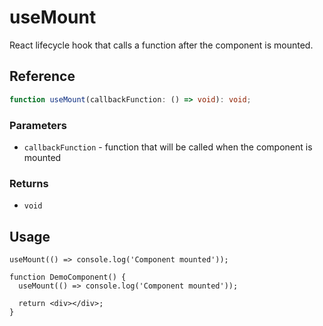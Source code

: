 
<Meta title="Lifecycle / Hooks / useMount" />

# useMount

React lifecycle hook that calls a function after the component is mounted.

## Reference

```ts
function useMount(callbackFunction: () => void): void;
```

### Parameters

- `callbackFunction` - function that will be called when the component is mounted

### Returns

- `void`

## Usage

```tsx
useMount(() => console.log('Component mounted'));
```

```tsx
function DemoComponent() {
  useMount(() => console.log('Component mounted'));

  return <div></div>;
}
```
